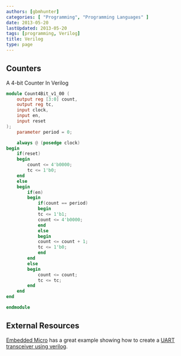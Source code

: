 ```yaml
---
authors: [gbmhunter]
categories: [ "Programming", "Programming Languages" ]
date: 2013-05-20
lastUpdated: 2013-05-20
tags: [programming, Verilog]
title: Verilog
type: page
---
```


## Counters

A 4-bit Counter In Verilog

```verilog    
module Count4Bit_v1_00 (
    output reg [3:0] count,
    output reg tc,
    input clock,
    input en,
    input reset
);
    parameter period = 0;

    always @ (posedge clock)
begin
    if(reset)
    begin
        count <= 4'b0000;
        tc <= 1'b0;
    end
    else
    begin
        if(en)
        begin
            if(count == period)
            begin
            tc <= 1'b1;
            count <= 4'b0000;
            end
            else
            begin
            count <= count + 1;
            tc <= 1'b0;
            end
        end
        else
        begin
            count <= count;
            tc <= tc;
        end
    end
end

endmodule
```

##  External Resources

[Embedded Micro](http://embeddedmicro.com/) has a great example showing how to create a [UART transceiver using verilog](http://embeddedmicro.com/tutorials/mojo/asynchronous-serial).

